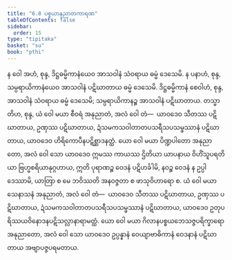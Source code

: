```yaml
---
title: "6.8 ပစ္စယာနုညာတကာရဏ"
tableOfContents: false
sidebar:
  order: 15
type: "tipitaka"
basket: "su"
book: "pthi"
---
```



<DynamicBreadcrumb />

<Division number="182" book="pthi">

<Paragraph number="360" book="pthi">
န ဝေါ အဟံ, စုန္ဒ, ဒိဋ္ဌဓမ္မိကာနံယေဝ အာသဝါနံ သံဝရာယ ဓမ္မံ ဒေသေမိ. န ပနာဟံ, စုန္ဒ, သမ္ပရာယိကာနံယေဝ အာသဝါနံ ပဋိဃာတာယ ဓမ္မံ ဒေသေမိ. ဒိဋ္ဌဓမ္မိကာနံ စေဝါဟံ, စုန္ဒ, အာသဝါနံ သံဝရာယ ဓမ္မံ ဒေသေမိ; သမ္ပရာယိကာနဉ္စ အာသဝါနံ ပဋိဃာတာယ. တသ္မာတိဟ, စုန္ဒ, ယံ ဝေါ မယာ စီဝရံ အနုညာတံ, အလံ ဝေါ တံ—  ယာဝဒေဝ သီတဿ ပဋိဃာတာယ, ဥဏှဿ ပဋိဃာတာယ, ဍံသမကသဝါတာတပသရီသပသမ္ဖဿာနံ ပဋိဃာတာယ, ယာဝဒေဝ ဟိရိကောပီနပဋိစ္ဆာဒနတ္ထံ. ယော ဝေါ မယာ ပိဏ္ဍပါတော အနုညာတော, အလံ ဝေါ သော ယာဝဒေဝ ဣမဿ ကာယဿ ဌိတိယာ ယာပနာယ ဝိဟိံသူပရတိယာ ဗြဟ္မစရိယာနုဂ္ဂဟာယ, ဣတိ ပုရာဏဉ္စ ဝေဒနံ ပဋိဟင်္ခါမိ, နဝဉ္စ ဝေဒနံ န ဥပ္ပါဒေဿာမိ, ယာတြာ စ မေ ဘဝိဿတိ အနဝဇ္ဇတာ စ ဖာသုဝိဟာရော စ. ယံ ဝေါ မယာ သေနာသနံ အနုညာတံ, အလံ ဝေါ တံ—  ယာဝဒေဝ သီတဿ ပဋိဃာတာယ, ဥဏှဿ ပဋိဃာတာယ, ဍံသမကသဝါတာတပသရီသပသမ္ဖဿာနံ ပဋိဃာတာယ, ယာဝဒေဝ ဥတုပရိဿယဝိနောဒနပဋိသလ္လာနာရာမတ္ထံ. ယော ဝေါ မယာ ဂိလာနပစ္စယဘေသဇ္ဇပရိက္ခာရော အနုညာတော, အလံ ဝေါ သော ယာဝဒေဝ ဥပ္ပန္နာနံ ဝေယျာဗာဓိကာနံ ဝေဒနာနံ ပဋိဃာတာယ အဗျာပဇ္ဇပရမတာယ.
</Paragraph>
</Division>